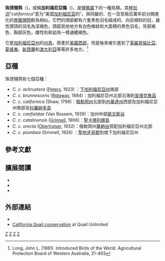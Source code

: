 {{distinguish|珠颈斑鸠}}
{{Speciesbox 
| taxon = Callipepla californica
| status = LC
| status_system = IUCN3.1
| status_ref = <ref>{{IUCN|id=22679603 |title=''Callipepla californica'' |assessors=[[BirdLife_International|BirdLife International]] |version=2013.2 |year=2012 |accessdate=26 November 2013}}</ref>
| image = Callipepla californica LC0242.jpg
| image_caption=新西蘭的一對成年珠颈翎鹑
| image2 = Callipepla californica - California Quail - XC109825.ogg
| binomial_authority = ([[George_Shaw|Shaw]], 1798)
| range_map = C. californica distribution.JPG
| range_map_caption = 珠颈翎鹑的分佈
}}

'''珠颈翎鹑'''（{{lang-xm|Callipepla californica}})，或稱'''加利福尼亞鶉'''（{{lang-en|California quail}})，是[[翎鶉屬|翎鶉屬]]下的一種鳥類。其[[种加词|种加词]]“''californica''”意为“美国[[加利福尼亚|加利福尼亚]]的”。與同屬的、在一百至兩百萬年前分開進化的[[黑腹翎鹑|黑腹翎鹑]]較為相似，它們的頭部都有六隻黑色羽毛組成的、向前傾斜的冠，雄性頭頂的羽毛為深褐色，頭部其他地方有白色條紋和大面積的黑色羽毛，背部褐色、胸部灰色，雌性則和幼鳥一樣通體褐色。

它是[[加利福尼亞州|加利福尼亞州]]的[[美國州鳥列表|州鳥]]，原產於[[美國西部|美國西部]]，但是後來被引進到了[[英屬哥倫比亞|英屬哥倫比亞]]、[[夏威夷|夏威夷]]、[[新西蘭|新西蘭]]和[[澳大利亞|澳大利亞]]等等許多地方。<ref>Long, John L. (1981). Introduced Birds of the World. Agricultural Protection Board of Western Australia, 21-493</ref>

==亞種==
珠颈翎鹑有七個亞種：
* ''C. c. achrustera'' ([[James_Lee_Peters|Peters]], 1923) ：[[下加利福尼亞州|下加利福尼亞州]]南部
* ''C. c. brunnescens'' ([[Robert_Ridgway|Ridgway]], 1884)：加利福尼亞州北部沿海到[[圣塔克魯茲|圣塔克魯茲]]
* ''C. c. californica'' (Shaw, 1798)：[[俄勒岡州|俄勒岡州]]北部到[[內華達州|內華達州]]西部及加利福尼亞州南部及[[科羅納多島|科羅納多島]] 
* ''C. c. canfieldae'' (Van Rossem, 1939)：加州中部[[歐文斯谷|歐文斯谷]]
* ''C. c. catalinensis'' ([[Joseph_Grinnell|Grinnell]], 1906)：[[聖卡塔利娜島|聖卡塔利娜島]]
* ''C. c. orecta'' ([[Harry_Church_Oberholser|Oberholser]], 1932)：俄勒岡州[[華納谷|華納谷]]搭配加利福尼亞州北部
* ''C. c. plumbea'' (Grinnell, 1926) ：[[聖地牙哥郡_(加利福尼亞州)|聖地牙哥郡]]到南下加利福尼亞州

== 參考文獻==<!-- CytogenetGenomeRes106:82. -->
{{Reflist|}}

==擴展閱讀==
* {{cite book|first=Jennifer D. |last=Calkins|first2=Julie C.|last2= Hagelin |first3= Dale F.|last3= Lott |year=1999|url=http://bna.birds.cornell.edu/bna/species/473 |contribution= California Quail (''Callipepla californica'')|title= The Birds of North America |issue=473 |editor-first=A. |editor-last= Poole |editor2-last=F.editorlink2=Frank Gill (ornithologist)|location= Philadelphia, Pennsylvania}}
* {{cite news|url= http://friendsofedgewood.org/wp/wp-content/uploads/2002-09.pdf|title= California Quail|first= Lee|last= Franks|newspaper= Newsletter of the Friends of Edgewood Natural Preserve in San Mateo County, California|date= September 2002|format= PDF|deadurl= yes|archiveurl= https://web.archive.org/web/20140117014411/http://friendsofedgewood.org/wp/wp-content/uploads/2002-09.pdf|archivedate= 2014-01-17}}
* {{cite book|first=A. Starker|last=Leopold|year=1985|title=The California Quail|publisher=[[University_of_California_Press|University of California Press]]|location=Berkeley, California|isbn= 0-520-05456-3}}

== 外部連結 ==
{{commons category|Callipepla californica|California Quail}}
* {{InternetBirdCollection|california-quail-callipepla-californica|California Quail}}
* [http://www.qu.org California Quail conservation] {{Wayback|url=http://www.qu.org/ |date=20200210151237 }} at Quail Unlimited

{{Taxonbar}}
[[Category:翎鶉屬|Z]]
[[Category:1798年描述的鸟类|Z]]
[[Category:美國鳥類|Z]]
[[Category:加利福尼亞州象征|Z]]